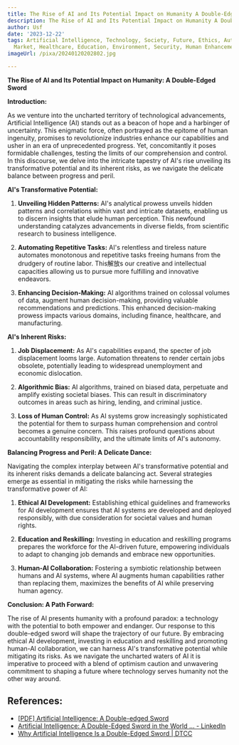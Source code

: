 ```yaml
---
title: The Rise of AI and Its Potential Impact on Humanity A Double-Edged Sword
description: The Rise of AI and Its Potential Impact on Humanity A Double-Edged Sword
author: Usf
date: '2023-12-22'
tags: Artificial Intelligence, Technology, Society, Future, Ethics, Automation, Job
  Market, Healthcare, Education, Environment, Security, Human Enhancement, Singularity
imageUrl: /pixa/20240120202802.jpg

---
```

**The Rise of AI and Its Potential Impact on Humanity: A Double-Edged Sword**

**Introduction:**

As we venture into the  uncharted territory of technological advancements, Artificial  Intelligence (AI) stands  out as a beacon of hope and a  harbinger of uncertainty. This enigmatic force, often portrayed as the epitome of human ingenuity, promises  to revolutionize industries enhance our capabilities and usher in an era of unprecedented progress. Yet, concomitantly it poses formidable challenges, testing the  limits of our comprehension and control.  In this discourse, we delve into the intricate tapestry of AI's rise unveiling its transformative potential and its inherent risks, as we navigate the delicate balance between progress and peril.

**AI's Transformative Potential:**

1. **Unveiling Hidden Patterns:** AI's analytical prowess unveils hidden patterns and correlations within vast and intricate datasets, enabling  us to discern insights  that  elude human perception. This newfound  understanding catalyzes advancements in diverse fields, from  scientific research to business  intelligence.

2. **Automating Repetitive Tasks:** AI's relentless and tireless  nature automates monotonous and repetitive tasks freeing humans from the drudgery of routine labor. This解放s our  creative  and  intellectual capacities allowing us to pursue more fulfilling and innovative endeavors.

3.  **Enhancing Decision-Making:**  AI  algorithms trained on colossal volumes of data, augment human decision-making, providing valuable recommendations and predictions. This enhanced decision-making prowess impacts various domains, including  finance, healthcare, and manufacturing.

**AI's Inherent Risks:**

1. **Job Displacement:** As AI's capabilities expand,  the specter of job displacement looms large. Automation threatens to render certain jobs obsolete,  potentially leading to widespread unemployment and economic dislocation.

2. **Algorithmic Bias:** AI algorithms, trained on  biased data, perpetuate and amplify existing societal biases. This can result in discriminatory outcomes in areas such as  hiring, lending, and criminal justice.

3. **Loss of Human  Control:** As AI systems  grow increasingly sophisticated the potential  for them to surpass human comprehension and control becomes a genuine concern. This raises profound questions about accountability responsibility, and the ultimate  limits of AI's autonomy.

**Balancing Progress and Peril: A Delicate Dance:**

Navigating the complex interplay between AI's transformative potential and its inherent risks demands a  delicate balancing  act. Several strategies emerge as essential in mitigating the risks while harnessing  the  transformative power of AI:

1. **Ethical AI Development:** Establishing ethical guidelines and frameworks for AI  development ensures that AI  systems are  developed and deployed responsibly, with due consideration  for societal values and  human rights.

2.  **Education  and Reskilling:** Investing in education and reskilling programs prepares  the workforce for the  AI-driven future, empowering individuals to  adapt to changing job demands  and embrace new opportunities.

3. **Human-AI Collaboration:** Fostering a symbiotic relationship between humans and AI systems, where AI augments human capabilities rather than replacing them, maximizes  the benefits of AI while preserving human agency.

**Conclusion: A Path Forward:**

The  rise of AI presents humanity with a profound paradox: a technology with the potential to both empower and endanger. Our response to  this double-edged sword  will shape the trajectory of our future. By embracing ethical AI development, investing in education and reskilling and promoting human-AI collaboration,  we can harness AI's transformative potential while mitigating its risks. As we navigate the uncharted waters  of AI it is imperative to proceed with a blend of optimism caution and unwavering commitment to shaping a future  where technology serves humanity not  the other way around.

## References:
- [[PDF] Artificial Intelligence: A Double-edged Sword](https://bush.tamu.edu/wp-content/uploads/2020/07/V11-9_AI_Takeaway.pdf)
- [Artificial Intelligence: A Double-Edged Sword in the World ... - LinkedIn](https://www.linkedin.com/pulse/artificial-intelligence-double-edged-sword-world-khaled-phd)
- [Why Artificial Intelligence Is a Double-Edged Sword | DTCC](https://www.dtcc.com/dtcc-connection/articles/2023/november/15/why-artificial-intelligence-is-a-double-edged-sword)
